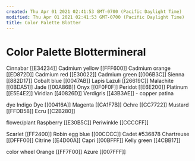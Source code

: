 ```yaml
---
created: Thu Apr 01 2021 02:41:53 GMT-0700 (Pacific Daylight Time)
modified: Thu Apr 01 2021 02:41:53 GMT-0700 (Pacific Daylight Time)
title: Color Palette Blotter
---
```

# Color Palette Blottermineral
Cinnabar [[E34234]]
Cadmium yellow [[FFF600]]
Cadmium orange [[ED872D]]
Cadmium red [[E30022]]
Cadmium green [[006B3C]]
Sienna [[882D17]]
Cobalt blue [[0047AB]]
Lapis Lazuli [[26619C]]
Malachite [[0BDA51]]
Jade [[00A86B]]
Onyx [[0F0F0F]]
Peridot [[E6E200]]
Platinum [[E5E4E2]]
Viridian [[40826D]]
Verdigris [[43B3AE]] - copper patina

dye
Indigo Dye [[00416A]]
Magenta [[CA1F7B]]
Ochre [[CC7722]]
Mustard [[FFDB58]]
Ecru [[C2B280]]

flower/plant
Raspberry [[E30B5C]]
Periwinkle [[CCCCFF]]

Scarlet [[FF2400]]
Robin egg blue [[00CCCC]]
Cadet #536878
Chartreuse [[DFFF00]]
Citrine [[E4D00A]]
Capri [[00BFFF]]
Kelly green [[4CBB17]]

color wheel
Orange [[FF7F00]]
Azure [[007FFF]]